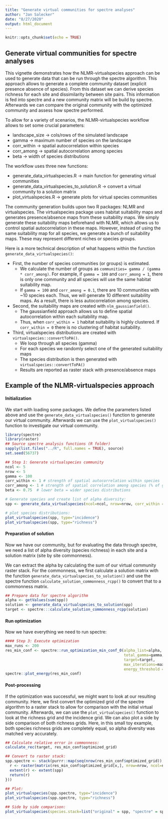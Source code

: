 ```yaml
---
title: "Generate virtual communities for spectre analyses"
author: "Jan Salecker"
date: "8/27/2020"
output: html_document
---
```


```r
knitr::opts_chunk$set(echo = TRUE)
```

## Generate virtual communities for spectre analyses

This vignette demonstrates how the NLMR-virtualspecies approach can be used to generate data that can be run through the spectre algorithm. This approach allows to generate a complete community dataset (explicit presence absence of species). From this dataset we can derive species richness for each site and dissimilarity between site pairs. This information is fed into spectre and a new community matrix will be build by spectre. Afterwards we can compare the original community with the optimized community and assess how spectre performed.

To allow for a variety of scenarios, the NLMR-virtualspecies workflow allows to set some crucial parameters:

* landscape_size -> cols/rows of the simulated landscape
* gamma -> maximum number of species on the landscape
* corr_within -> spatial autocorrelation within species
* corr_among -> spatial autocorrelation among species
* beta -> width of species distributions

The workflow uses three new functions:

* generate_data_virtualspecies.R -> main function for generating virtual communities
* generate_data_virtualspecies_to_solution.R -> convert a virtual community to a solution matrix
* plot_virtualspecies.R -> generate plots for virtual species communities

The community generation builds upon two R packages: NLMR and virtualspecies.
The virtualspecies package uses habitat suitability maps and generates presence/absence maps from these suitability maps.
We simply generate these suitability maps beforehand with NLMR, which allows us to control spatial autocorrelation in these maps.
However, instead of using the same suitability map for all species, we generate a bunch of suitability maps. These may represent different niches or species groups.

Here is a more technical description of what happens within the function `generate_data_virtualspecies()`:

* First, the number of species communities (or groups) is estimated. 
    * We calculate the number of groups as `communities= gamma / (gamma * corr_among)`. For example, if `gamma = 100` and `corr_among = 1`, there is only one community and all species will use the same habitat suitability map. 
    * If `gamma = 100` and `corr_among = 0.1`, there are 10 communities with ~10 species each. Thus, we will generate 10 different suitability maps. As a result, there is less autocorrelation among species.
* Second, the suitability maps are created with `nlm_gaussianfield()`. 
    * The gaussianfield approach allows us to define spatial autocorrelation within each suitability map. 
    * Thus, when `corr_within = 1` habitat suitability is highly clustered. If `corr_within = 0` there is no clustering of habitat suitability.
* Third, virtualspecies distributions are created with `virtualspecies::convertToPA()`.
    * We loop through all species (gamma)
    * For each species we randomly select one of the generated suitability maps
    * The species distribution is then generated with `virtualspecies::convertToPA()`
    * Results are reported as raster stack with presence/absence maps


## Example of the NLMR-virtualspecies approach

#### Initialization

We start with loading some packages.
We define the parameters listed above and use the `generate_data_virtualspecies()` function to generate our virtual community.
Afterwards we can use the `plot_virtualspecies()` function to investigate our virtual community.

```r
library(spectre)
library(raster)
## Source spectre analysis functions (R folder)
sapply(list.files("../R", full.names = TRUE), source)
set.seed(56737)

## Step 1: Generate virtualspecies community
ncol <- 5
nrow <- 5
gamma <- 100
corr_within <- 1 # strength of spatial autocorrelation within species
corr_among <- 1 # strength of spatial correlation among species (% of gamma)
beta <- 0.75  # lower beta = wider species distributions

# Generate species and create list of alpha diversity:
spp <- generate_data_virtualspecies(ncol=ncol, nrow=nrow, corr_within = corr_within, corr_among = corr_among, gamma = gamma, beta = beta)

# plot species distributions:
plot_virtualspecies(spp, type="incidence")
plot_virtualspecies(spp, type="richness")
```

#### Preparation of solution

Now we have our community, but for evaluating the data through spectre, we need a list of alpha diversity (species richness) in each site and a solution matrix (site by site commonness).

We can extract the alpha by calculating the sum of our virtual community raster stack. For the commonness, we first calculate a solution matrix with the function `generate_data_virtualspecies_to_solution()` and use the spectre function `calculate_solution_commonness_rcpp()` to convert that to a commonness matrix.

```r
## Prepare data for spectre algorithm
alpha <- getValues(sum(spp))
solution <- generate_data_virtualspecies_to_solution(spp)
target <- spectre:::calculate_solution_commonness_rcpp(solution)
```

#### Run optimization

Now we have everything we need to run spectre:

```r
#### Step 3: Execute optimization
max_runs <- 200
res_min_conf <- spectre::run_optimization_min_conf_0(alpha_list=alpha, 
                                                     total_gamma=gamma, 
                                                     target=target, 
                                                     max_iterations=max_runs,
                                                     energy_threshold = 0.0)
spectre::plot_energy(res_min_conf)
```

#### Post-processing

If the optimization was successful, we might want to look at our resulting community.
Here, we first convert the optimized grid of the spectre algorithm to a raster stack to allow for comparison with the initial virtual community. Afterwards, we can use the `plot_virtualspecies()` function to look at the richness grid and the incidence grid.
We can also plot a side by side comparison of both richness grids. Here, in this small toy example, both species richness grids are completely equal, so alpha diversity was matched very accurately.

```r
## Calculate relative error in commonness:
calculate_rec(target, res_min_conf$optimized_grid)

## Convert to raster stack:
spp.spectre <- stack(purrr::map(seq(nrow(res_min_conf$optimized_grid)), function(x) {
  r <- raster(matrix(res_min_conf$optimized_grid[x,], nrow=nrow, ncol=ncol, byrow = TRUE))
  extent(r) <- extent(spp)
  return(r)
}))

## Plot:
plot_virtualspecies(spp.spectre, type="incidence")
plot_virtualspecies(spp.spectre, type="richness")

## Side by side comparison:
plot_virtualspecies(species.stack=list("original" = spp, "spectre" = spp.spectre), type="richness")


```






